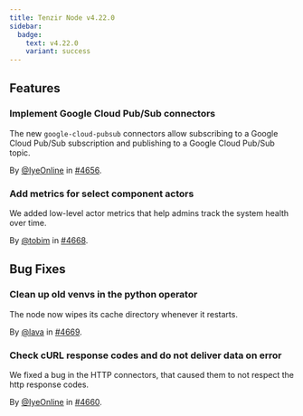 ```yaml
---
title: Tenzir Node v4.22.0
sidebar:
  badge:
    text: v4.22.0
    variant: success
---
```


## Features

### Implement Google Cloud Pub/Sub connectors

The new `google-cloud-pubsub` connectors allow subscribing to a
Google Cloud Pub/Sub subscription and publishing to a Google Cloud Pub/Sub topic.

By [@IyeOnline](https://github.com/IyeOnline) in [#4656](https://github.com/tenzir/tenzir/pull/4656).

### Add metrics for select component actors

We added low-level actor metrics that help admins track the system health over
time.

By [@tobim](https://github.com/tobim) in [#4668](https://github.com/tenzir/tenzir/pull/4668).

## Bug Fixes

### Clean up old venvs in the python operator

The node now wipes its cache directory whenever it restarts.

By [@lava](https://github.com/lava) in [#4669](https://github.com/tenzir/tenzir/pull/4669).

### Check cURL response codes and do not deliver data on error

We fixed a bug in the HTTP connectors, that caused them to not respect the
http response codes.

By [@IyeOnline](https://github.com/IyeOnline) in [#4660](https://github.com/tenzir/tenzir/pull/4660).
